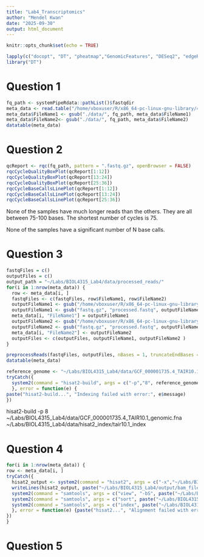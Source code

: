 ```yaml
---
title: "Lab4_Transcriptomics"
author: "Mendel Kwan"
date: "2025-09-30"
output: html_document
---
```


```r
knitr::opts_chunk$set(echo = TRUE)
```

```r

lapply(c("docopt", "DT", "pheatmap","GenomicFeatures", "DESeq2", "edgeR", "systemPipeR", "systemPipeRdata", "BiocStyle", "GO.db", "dplyr", "tidyr", "stringr", "Rqc", "QuasR", "DT", "ape", "clusterProfiler","biomaRt","EnhancedVolcano"), require, character.only = TRUE)
library("DT")
```
# Question 1

```r
fq_path <- systemPipeRdata::pathList()$fastqdir
meta_data <- read.table("/home/vboxuser/R/x86_64-pc-linux-gnu-library/4.5/systemPipeRdata/extdata/param/targetsPE.txt", header = TRUE)
meta_data$FileName1 <- gsub("./data/", fq_path, meta_data$FileName1)
meta_data$FileName2<- gsub("./data/", fq_path, meta_data$FileName2)
datatable(meta_data)
```

# Question 2

```r
qcReport <- rqc(fq_path, pattern = ".fastq.gz", openBrowser = FALSE)
rqcCycleQualityBoxPlot(qcReport[1:12])
rqcCycleQualityBoxPlot(qcReport[13:24])
rqcCycleQualityBoxPlot(qcReport[25:36])
rqcCycleBaseCallsLinePlot(qcReport[1:12])
rqcCycleBaseCallsLinePlot(qcReport[13:24])
rqcCycleBaseCallsLinePlot(qcReport[25:36])
```

None of the samples have much longer reads than the others.  They are all between 75-100 bases.  The shortest number of cycles is 75.

None of the samples have a significant number of N base calls.

# Question 3

```r
fastqFiles = c()
outputFiles = c()
output_path = "~/Labs/BIOL4315_Lab4/data/processed_reads/"
for(i in 1:nrow(meta_data)) {
  row <- meta_data[i, ]
  fastqFiles <- c(fastqFiles, row$FileName1, row$FileName2)
  outputFileName1 <- gsub("/home/vboxuser/R/x86_64-pc-linux-gnu-library/4.5/systemPipeRdata/extdata/fastq/", output_path, row$FileName1)
  outputFileName1 <- gsub("fastq.gz", "processed.fastq", outputFileName1)
  meta_data[i, "FileName1"] = outputFileName1
  outputFileName2 <- gsub("/home/vboxuser/R/x86_64-pc-linux-gnu-library/4.5/systemPipeRdata/extdata/fastq/", output_path, row$FileName2)
  outputFileName2 <- gsub("fastq.gz", "processed.fastq", outputFileName2)
  meta_data[i, "FileName2"] <- outputFileName2
  outputFiles <- c(outputFiles, outputFileName1, outputFileName2 )
}

preprocessReads(fastqFiles, outputFiles, nBases = 1, truncateEndBases = 3, Lpattern = "GCCCGGGTAA")
datatable(meta_data)

```

```r
reference_genome <- "~/Labs/BIOL4315_Lab4/data/GCF_000001735.4_TAIR10.1_genomic.fna"
tryCatch({
  system2(command = "hisat2-build", args = c("-p","8", reference_genome, "~/Labs/BIOL4315_Lab4/data/hisat2_index/tair10.1_index"), stdout = TRUE, stderr = TRUE)
  }, error = function(e) {
paste("hisat2-build...", "Indexing failed with error:", e$message)
})
```

hisat2-build -p 8 ~/Labs/BIOL4315_Lab4/data/GCF_000001735.4_TAIR10.1_genomic.fna ~/Labs/BIOL4315_Lab4/data/hisat2_index/tair10.1_index

# Question 4
```r
for(i in 1:nrow(meta_data)) {
row <- meta_data[i, ]
tryCatch({
  hisat2_output <- system2(command = "hisat2", args = c("-x","~/Labs/BIOL4315_Lab4/data/hisat2_index/tair10.1_index", row$FileName1, "-p", "8", "-S", paste("~/Labs/BIOL4315_Lab4/output/sam_files/", row$SampleName, ".sam", sep = "" )), stdout = TRUE, stderr = TRUE)
  writeLines(hisat2_output, paste("~/Labs/BIOL4315_Lab4/output/bam_files/", row$SampleName, "_hisat2.log", sep = "") )
  system2(command = "samtools", args = c("view", "-bS", paste("~/Labs/BIOL4315_Lab4/output/sam_files/", row$SampleName, ".sam", sep = ""), ">", paste("~/Labs/BIOL4315_Lab4/output/bam_files/", row$SampleName, ".bam", sep = "")), stdout = TRUE, stderr = TRUE)
  system2(command = "samtools", args = c("sort", paste("~/Labs/BIOL4315_Lab4/output/bam_files/", row$SampleName, ".bam", sep = ""), "-o", paste("~/Labs/BIOL4315_Lab4/output/bam_files/", row$SampleName, ".sorted.bam", sep = "")), stdout = TRUE, stderr = TRUE)
  system2(command = "samtools", args = c("index", paste("~/Labs/BIOL4315_Lab4/output/bam_files/", row$SampleName, ".sorted.bam", sep = "")), stdout = TRUE, stderr = TRUE)
  }, error = function(e) {paste("hisat2...", "Alignment failed with error:", e$message)
})
}
```

# Question 5


